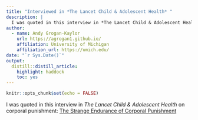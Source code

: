 ```yaml
---
title: "Interviewed in *The Lancet Child & Adolescent Health* "
description: |
  I was quoted in this interview in *The Lancet Child & Adolescent Health* on corporal punishment.
author:
  - name: Andy Grogan-Kaylor 
    url: https://agrogan1.github.io/
    affiliation: University of Michigan
    affiliation_url: https://umich.edu/
date: "`r Sys.Date()`"
output:
  distill::distill_article:
    highlight: haddock
    toc: yes
---
```


```r

knitr::opts_chunk$set(echo = FALSE)

```

I was quoted in this interview in *The Lancet Child & Adolescent Health* on corporal punishment:  [The Strange Endurance of Corporal Punishment](https://www.thelancet.com/journals/lanchi/article/PIIS2352-4642(23)00019-6/fulltext)














